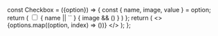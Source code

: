  const Checkbox = ({option}) => {
    const { name, image, value } = option;
    return (
      <label>
        <input type="checkbox" value={value} />
        { name || `` }
        { image && (<img src={image} alt="" />) }
      </label>
    )
  };
  return (
    <>
      {options.map((option, index) => (<Checkbox option={option} key={index}></Checkbox>))}
    </>
  );
};
